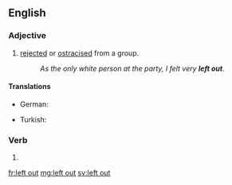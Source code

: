 ==English==

===Adjective===
{{en-adj|-}}

# [[rejected]] or [[ostracised]] from a group.
#: ''As the only white person at the party, I felt very '''left out'''.''

====Translations====
{{trans-top|rejected or ostracised}}
* German: {{t|de|außen vor}}
{{trans-mid}}
* Turkish: {{t|tr|önün dışında}}
{{trans-bottom}}

===Verb===
{{head|en|verb form}}

# {{en-past of|leave out}}

[[fr:left out]]
[[mg:left out]]
[[sv:left out]]
